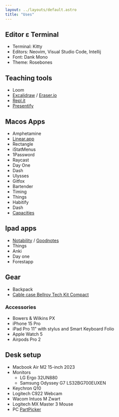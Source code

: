 ```yaml
---
layout: ../layouts/default.astro
title: "Uses"
---
```


## Editor ε Terminal

- Terminal: Kitty
- Editors: Neovim, Visual Studio Code, Intellij
- Font: Dank Mono
- Theme: Rosebones

## Teaching tools

- Loom
- [Excalidraw](excalidraw.com) / [Eraser.io](https://app.eraser.io)
- [Repl.it](https://repl.it/)
- [Presentify](https://presentify.app/)

## Macos Apps

- Amphetamine
- [Linear.app](https://linear.app/)
- Rectangle
- iStatMenus
- 1Password
- Raycast
- Day One
- Dash
- Ulysses
- Gitfox
- Bartender
- Timing
- Things
- Habitify
- Dash
- [Capacities](https://capacities.io/)


## Ipad apps

- [Notability](https://notability.com/) / [Goodnotes](https://goodnotes.com/)
- Things
- Anki
- Day one
- Forestapp

## Gear

- Backpack
- [Cable case Bellroy Tech Kit Compact](https://www.bellroy.com/tech-kit)

### Accessories

- Bowers & Wilkins PX
- iPhone 15 Pro
- iPad Pro 11" with stylus and Smart Keyboard Folio
- Apple Watch 5
- Airpods Pro 2

## Desk setup

- Macbook Air M2 15-inch 2023
- Monitors
  - LG Ergo 32UN880
  - Samsung Odyssey G7 LS32BG700EUXEN
- Keychron Q10
- Logitech C922 Webcam
- Wacom Intuos M Zwart
- Logitech MX Master 3 Mouse
- PC [PartPicker](https://pcpartpicker.com/list/sNkNN6)
